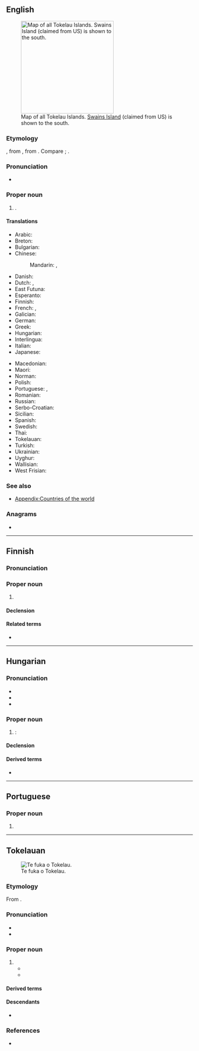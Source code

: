 {{also|tokelau}}
==English==
{{wikipedia}}

[[File:Tokelau Islands.png|thumb|right|250px|Map of all Tokelau Islands. [[Swains Island]] (claimed from US) is shown to the south.]]

===Etymology===
{{bor+|en|tkl|Tokelau}}, from {{der|en|tkl|tokelau|t=north wind}}, from {{der|en|poz-pol-pro|*tokelau|t=northwesterly}}. Compare {{cog|mi|tokerau|t=north}}; {{cog|rap|tokerau|t=wind}}.

===Pronunciation===
* {{IPA|en|/ˈtoʊkəlaʊ/}}

===Proper noun===
{{en-proper noun}}

# {{place|en|Three <<atolls>> forming a <<dependent territory>> of <<c/New Zealand>> in the [[South Pacific]] Ocean}}.

====Translations====
{{trans-top|a territory of New Zealand in the Pacific}}
* Arabic: {{t|ar|تُوكِيلَاو}}
* Breton: {{t|br|Tokelau}}
* Bulgarian: {{t|bg|Токела́у}}
* Chinese:
*: Mandarin: {{t+|cmn|托克勞|sc=Hani}}, {{t+|cmn|托克劳|tr=Tuōkèláo|sc=Hani}}
* Danish: {{t|da|Tokelau}}
* Dutch: {{t+|nl|Tokelau-eilanden|p}}, {{t+|nl|Tokelau|n}}
* East Futuna: {{t|fud|Tokelau}}
* Esperanto: {{t|eo|Tokelao}}
* Finnish: {{t+|fi|Tokelau}}
* French: {{t|fr|Tokélaou|f-p}}, {{t+|fr|Tokelau|f-p}}
* Galician: {{t+|gl|Tokelau}}
* German: {{t+|de|Tokelau}}
* Greek: {{t|el|Τοκελάου}}
* Hungarian: {{t|hu|Tokelau-szigetek}}
* Interlingua: {{t|ia|Tokelau}}
* Italian: {{t|it|Tokelau|f-p}}
* Japanese: {{t|ja|トケラウ|tr=tokerau}}
{{trans-mid}}
* Macedonian: {{t|mk|Токела́у|n}}
* Maori: {{t|mi|Tokerau}}
* Norman: {{t|nrf|Tokelau}}
* Polish: {{t+|pl|Tokelau}}
* Portuguese: {{t+|pt|Tokelau|m|f}}, {{t+|pt|Toquelau|m|f}}
* Romanian: {{t+|ro|Tokelau}}
* Russian: {{t|ru|Токелау}}
* Serbo-Croatian: {{t|sh|Tokelau}}
* Sicilian: {{t|scn|Tokelau|f-p}}
* Spanish: {{t+|es|Tokelau}}
* Swedish: {{t|sv|Tokelau}}
* Thai: {{t|th|โตเกเลา|tr=dtohgaylao}}
* Tokelauan: {{t|tkl|Tokelau}}
* Turkish: {{t+|tr|Tokelau}}
* Ukrainian: {{t|uk|Токела́у}}
* Uyghur: {{t|ug|توكېلاۋ}}
* Wallisian: {{t|wls|Tokelau}}
* West Frisian: {{t|fy|Tokelau|n}}
{{trans-bottom}}

===See also===
* [[Appendix:Countries of the world]]

===Anagrams===
* {{anagrams|en|a=aeklotu|leak out}}

----

==Finnish==

===Pronunciation===
{{fi-pronunciation}}

===Proper noun===
{{fi-proper noun}}

# {{place|fi|three <<atolls>> forming a <<dependent territory>> of <<c/New Zealand>> in the [[South Pacific]] Ocean|t=Tokelau}}

====Declension====
{{fi-decl-rosé|Tokelau|a|n=sg}}

====Related terms====
* {{l|fi|tokelau}}

----

==Hungarian==
{{swp|lang=hu|Tokelau-szigetek}}

===Pronunciation===
* {{hu-IPA}}
* {{hyphenation|hu|To|ke|lau}}
* {{rhymes|hu|u}}

===Proper noun===
{{head|hu|proper noun}}

# {{lb|hu|informal}} {{alternative form of|hu|Tokelau-szigetek}}: {{place|hu|three <<atolls>> forming a <<dependent territory>> of <<c/New Zealand>> in the [[South Pacific]] Ocean|t=Tokelau}}

====Declension====
{{hu-infl-nom|Tokelau|o|n=sg}}{{hu-pos-tok|Tokelau|n=sg}}

====Derived terms====
* {{l|hu|tokelaui}}

----

==Portuguese==

===Proper noun===
{{pt-proper noun|m}}

# {{alternative spelling of|pt|Toquelau}}

----

==Tokelauan==
[[Image:Flag of Tokelau.svg|thumb|Te fuka o Tokelau.]]

===Etymology===
From {{m|tkl|tokelau||northern wind}}.

===Pronunciation===
* {{IPA|tkl|/to.ke.ˈla.u/}}
* {{hyph|tkl|To|ke|la|u}}

===Proper noun===
{{head|tkl|proper noun}}

# {{place|tkl|three <<atolls>> forming a <<dependent territory>> of <<c/New Zealand>> in the [[South Pacific]] Ocean|t=Tokelau}}
#* {{RQ:tkl:TF|Ko kimatou, ia tagata o '''Tokelau''', e takutino|We, the people of '''Tokelau''', say openly|page=1}}
#* {{quote-song|tkl|year=2012|title='''Tokelau''' mō te Atua|trans-title='''Tokelau''' for the God|text=Te Atua o nuku, te Atua o '''Tokelau'''.|t=The God of villages, the God of '''Tokelau'''.}}

====Derived terms====
{{col4|tkl
|gagana Tokelau|Tui Tokelau}}

====Descendants====
* {{desc|en|Tokelau|bor=1}}

===References===
* {{R:tkl:TD}}